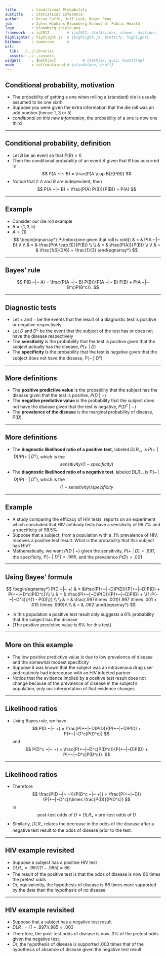 ```yaml
---
title       : Conditional Probability
subtitle    : Statistical Inference
author      : Brian Caffo, Jeff Leek, Roger Peng
job         : Johns Hopkins Bloomberg School of Public Health
logo        : bloomberg_shield.png
framework   : io2012        # {io2012, html5slides, shower, dzslides, ...}
highlighter : highlight.js  # {highlight.js, prettify, highlight}
hitheme     : tomorrow      # 
url:
  lib: ../../libraries
  assets: ../../assets
widgets     : [mathjax]            # {mathjax, quiz, bootstrap}
mode        : selfcontained # {standalone, draft}
---
```


## Conditional probability, motivation

- The probability of getting a one when rolling a (standard) die
  is usually assumed to be one sixth
- Suppose you were given the extra information that the die roll
  was an odd number (hence 1, 3 or 5)
- *conditional on this new information*, the probability of a
  one is now one third

---

## Conditional probability, definition

- Let $B$ be an event so that $P(B) > 0$
- Then the conditional probability of an event $A$ given that $B$ has occurred is
  $$
  P(A ~|~ B) = \frac{P(A \cap B)}{P(B)}
  $$
- Notice that if $A$ and $B$ are independent, then
  $$
  P(A ~|~ B) = \frac{P(A) P(B)}{P(B)} = P(A)
  $$

---

## Example

- Consider our die roll example
- $B = \{1, 3, 5\}$
- $A = \{1\}$
$$
  \begin{eqnarray*}
P(\mbox{one given that roll is odd})  & = & P(A ~|~ B) \\ \\
  & = & \frac{P(A \cap B)}{P(B)} \\ \\
  & = & \frac{P(A)}{P(B)} \\ \\ 
  & = & \frac{1/6}{3/6} = \frac{1}{3}
  \end{eqnarray*}
$$



---

## Bayes' rule

$$
P(B ~|~ A) = \frac{P(A ~|~ B) P(B)}{P(A ~|~ B) P(B) + P(A ~|~ B^c)P(B^c)}.
$$
  

---

## Diagnostic tests

- Let $+$ and $-$ be the events that the result of a diagnostic test is positive or negative respectively
- Let $D$ and $D^c$ be the event that the subject of the test has or does not have the disease respectively 
- The **sensitivity** is the probability that the test is positive given that the subject actually has the disease, $P(+ ~|~ D)$
- The **specificity** is the probability that the test is negative given that the subject does not have the disease, $P(- ~|~ D^c)$

---

## More definitions

- The **positive predictive value** is the probability that the subject has the  disease given that the test is positive, $P(D ~|~ +)$
- The **negative predictive value** is the probability that the subject does not have the disease given that the test is negative, $P(D^c ~|~ -)$
- The **prevalence of the disease** is the marginal probability of disease, $P(D)$

---

## More definitions

- The **diagnostic likelihood ratio of a positive test**, labeled $DLR_+$, is $P(+ ~|~ D) / P(+ ~|~ D^c)$, which is the $$sensitivity / (1 - specificity)$$
- The **diagnostic likelihood ratio of a negative test**, labeled $DLR_-$, is $P(- ~|~ D) / P(- ~|~ D^c)$, which is the $$(1 - sensitivity) / specificity$$

---

## Example

- A study comparing the efficacy of HIV tests, reports on an experiment which concluded that HIV antibody tests have a sensitivity of 99.7% and a specificity of 98.5%
- Suppose that a subject, from a population with a .1% prevalence of HIV, receives a positive test result. What is the probability that this subject has HIV?
- Mathematically, we want $P(D ~|~ +)$ given the sensitivity, $P(+ ~|~ D) = .997$, the specificity, $P(- ~|~ D^c) =.985$, and the prevalence $P(D) = .001$

---

## Using Bayes' formula

$$
\begin{eqnarray*}
  P(D ~|~ +) & = &\frac{P(+~|~D)P(D)}{P(+~|~D)P(D) + P(+~|~D^c)P(D^c)}\\ \\
 & = & \frac{P(+~|~D)P(D)}{P(+~|~D)P(D) + \{1-P(-~|~D^c)\}\{1 - P(D)\}} \\ \\
 & = & \frac{.997\times .001}{.997 \times .001 + .015 \times .999}\\ \\
 & = & .062
\end{eqnarray*}
$$

- In this population a positive test result only suggests a 6% probability that the subject has the disease 
- (The positive predictive value is 6% for this test)

---

## More on this example

- The low positive predictive value is due to low prevalence of disease and the somewhat modest specificity
- Suppose it was known that the subject was an intravenous drug user and routinely had intercourse with an HIV infected partner
- Notice that the evidence implied by a positive test result does not change because of the prevalence of disease in the subject's population, only our interpretation of that evidence changes

---

## Likelihood ratios

- Using Bayes rule, we have
  $$
  P(D ~|~ +) = \frac{P(+~|~D)P(D)}{P(+~|~D)P(D) + P(+~|~D^c)P(D^c)} 
  $$
  and
  $$
  P(D^c ~|~ +) = \frac{P(+~|~D^c)P(D^c)}{P(+~|~D)P(D) + P(+~|~D^c)P(D^c)}.
  $$

---

## Likelihood ratios

- Therefore
$$
\frac{P(D ~|~ +)}{P(D^c ~|~ +)} = \frac{P(+~|~D)}{P(+~|~D^c)}\times \frac{P(D)}{P(D^c)}
$$
ie
$$
\mbox{post-test odds of }D = DLR_+\times\mbox{pre-test odds of }D
$$
- Similarly, $DLR_-$ relates the decrease in the odds of the
  disease after a negative test result to the odds of disease prior to
  the test.

---

## HIV example revisited

- Suppose a subject has a positive HIV test
- $DLR_+ = .997 / (1 - .985) \approx 66$
- The result of the positive test is that the odds of disease is now 66 times the pretest odds
- Or, equivalently, the hypothesis of disease is 66 times more supported by the data than the hypothesis of no disease

---

## HIV example revisited

- Suppose that a subject has a negative test result 
- $DLR_- = (1 - .997) / .985  \approx .003$
- Therefore, the post-test odds of disease is now $.3\%$ of the pretest odds given the negative test.
- Or, the hypothesis of disease is supported $.003$ times that of the hypothesis of absence of disease given the negative test result